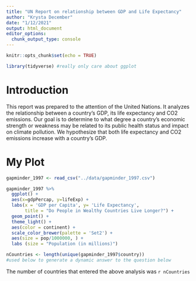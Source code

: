 ```yaml
---
title: "UN Report on relationship between GDP and Life Expectancy"
author: "Krysta December"
date: "1/12/2021"
output: html_document
editor_options: 
  chunk_output_type: console
---
```


```r
knitr::opts_chunk$set(echo = TRUE)
```

```r
library(tidyverse) #really only care about ggplot
```
# Introduction

This report was prepared to the attention of the United Nations. It analyzes the relationship between a country's GDP, its life expectancy and CO2 emissions. Our goal is to determine to what degree a country’s economic strength or weakness may be related to its public health status and impact on climate pollution. We hypothesize that both life expectancy and CO2 emissions increase with a country's GDP.

# My Plot
```r
gapminder_1997 <- read_csv("../data/gapminder_1997.csv")
```

```r
gapminder_1997 %>% 
  ggplot() +
  aes(x=gdpPercap, y=lifeExp) +
  labs(x = 'GDP per Capita', y= 'Life Expectancy', 
       title = "Do People in Wealthy Countries Live Longer?") +
  geom_point() +
  theme_light() +
  aes(color = continent) +
  scale_color_brewer(palette = 'Set2') +
  aes(size = pop/1000000, ) +
  labs (size = "Population (in millions)")
```

```r
nCountries <- length(unique(gapminder_1997$country))
#used below to generate a dynamic answer to the question below
```

The number of countries that entered the above analysis was `r nCountries`


